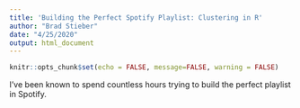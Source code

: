 ```yaml
---
title: 'Building the Perfect Spotify Playlist: Clustering in R'
author: "Brad Stieber"
date: "4/25/2020"
output: html_document
---
```


```r
knitr::opts_chunk$set(echo = FALSE, message=FALSE, warning = FALSE)
```

I've been known to spend countless hours trying to build the perfect playlist in Spotify. 